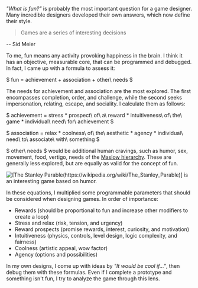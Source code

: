 _"What is fun?"_ is probably the most important question for a game designer. Many incredible designers developed their own answers, which now define their style.

> Games are a series of interesting decisions

-- Sid Meier

To me, fun means any activity provoking happiness in the brain. I think it has an objective, measurable core, that can be programmed and debugged. In fact, I came up with a formula to assess it:

$
fun = achievement + association + other\ needs
$

The needs for achievement and association are the most explored. The first encompasses completion, order, and challenge, while the second seeks impersonation, relating, escape, and sociality. I calculate them as follows:

$
achievement = stress * prospect\ of\ a\ reward * intuitiveness\ of\ the\ game * individual\ need\ for\ achievement
$

$
association = relax * coolness\ of\ the\ aesthetic * agency * individual\ need\ to\ associate\ with\ something
$

$ other\ needs $ would be additional human cravings, such as humor, sex, movement, food, vertigo, needs of the [Maslow hierarchy](https://wikipedia.org/wiki/Maslow%27s_hierarchy_of_needs). These are generally less explored, but are equally as valid for the concept of fun.

![[The Stanley Parable(https://wikipedia.org/wiki/The_Stanley_Parable)] is an interesting game based on humor.](https://youtube.com/watch?v=I-pmnuU3DdY)

In these equations, I multiplied some programmable parameters that should be considered when designing games. In order of importance:

- Rewards (should be proportional to fun and increase other modifiers to create a loop)
- Stress and relax (risk, tension, and urgency)
- Reward prospects (promise rewards, interest, curiosity, and motivation)
- Intuitiveness (physics, controls, level design, logic complexity, and fairness)
- Coolness (artistic appeal, wow factor)
- Agency (options and possibilities)

In my own designs, I come up with ideas by _"It would be cool if..."_, then debug them with these formulas. Even if I complete a prototype and something isn't fun, I try to analyze the game through this lens.
